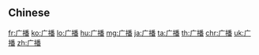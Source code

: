 {{also|廣播}}
==Chinese==
{{zh-see|廣播}}

[[fr:广播]]
[[ko:广播]]
[[lo:广播]]
[[hu:广播]]
[[mg:广播]]
[[ja:广播]]
[[ta:广播]]
[[th:广播]]
[[chr:广播]]
[[uk:广播]]
[[zh:广播]]